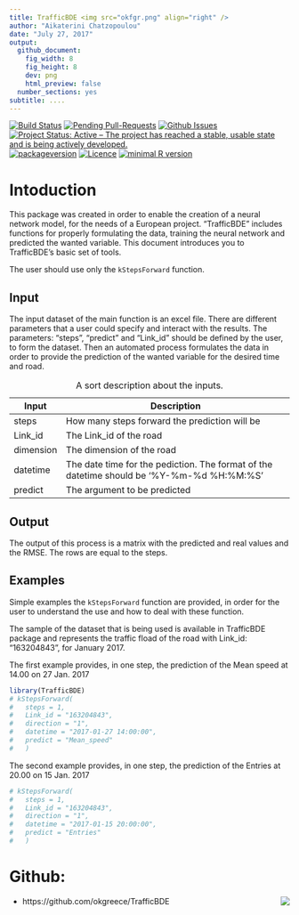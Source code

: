 ```yaml
---
title: TrafficBDE <img src="okfgr.png" align="right" />
author: "Aikaterini Chatzopoulou"
date: "July 27, 2017"
output:
  github_document:
    fig_width: 8
    fig_height: 8
    dev: png
    html_preview: false
  number_sections: yes
subtitle: ....
---
```


[![Build Status](https://travis-ci.org/okgreece/TrafficBDE.svg?branch=master)](https://travis-ci.org/okgreece/TrafficBDE)
[![Pending Pull-Requests](http://githubbadges.herokuapp.com/okgreece/TrafficBDE/pulls.svg)](https://github.com/okgreece/TrafficBDE/pulls)
[![Github Issues](http://githubbadges.herokuapp.com/okgreece/TrafficBDE/issues.svg)](https://github.com/okgreece/TrafficBDE/issues)
[![Project Status: Active – The project has reached a stable, usable state and is being actively developed.](http://www.repostatus.org/badges/latest/active.svg)](http://www.repostatus.org/#active)
[![packageversion](https://img.shields.io/badge/Package%20version-0.0.0.9000-orange.svg?style=flat-square)](commits/master)
[![Licence](https://img.shields.io/badge/licence-GPL--2-blue.svg)](https://www.gnu.org/licenses/old-licenses/gpl-2.0.html)
[![minimal R version](https://img.shields.io/badge/R%3E%3D-3.1-6666ff.svg)](https://cran.r-project.org/)

# Intoduction

This package was created in order to enable the creation of a neural network model, for the needs of a European project. “TrafficBDE” includes functions for properly formulating the data, training the neural network and predicted the wanted variable. This document introduces you to TrafficBDE's basic set of tools.

The user should use only the `kStepsForward` function.

## Input

The input dataset of the main function is an excel file. There are different parameters that a user could specify and interact with the results. The parameters: “steps”, “predict” and “Link_id” should be defined by the user, to form the dataset. Then an automated process formulates the data in order to provide the prediction of the wanted variable for the desired time and road.

+-------------+--------------------------------------------------------------------------------------------+
| Input       | Description                                                                                |
+=============+============================================================================================+
| steps       | How many steps forward the prediction will be                                              |
+-------------+--------------------------------------------------------------------------------------------+
| Link_id     | The Link_id of the road                                                                    |
+-------------+--------------------------------------------------------------------------------------------+
| dimension   | The dimension of the road                                                                  |
+-------------+--------------------------------------------------------------------------------------------+
| datetime    | The date time for the pediction. The format of the datetime should be '%Y-%m-%d %H:%M:%S'  |
+-------------+--------------------------------------------------------------------------------------------+
| predict     | The argument to be predicted                                                               |
+-------------+--------------------------------------------------------------------------------------------+

Table: A sort description about the inputs. 

## Output
The output of this process is a matrix with the predicted and real values and the RMSE. The rows are equal to the steps.

## Examples
Simple examples the `kStepsForward` function are provided, in order for the user to understand the use and how to deal with these function.

The sample of the dataset that is being used is available in TrafficBDE package and represents the traffic fload of the road with Link_id: "163204843", for January 2017.

The first example provides, in one step, the prediction of the Mean speed at 14.00 on 27 Jan. 2017

```r
library(TrafficBDE)
# kStepsForward(
#   steps = 1, 
#   Link_id = "163204843", 
#   direction = "1", 
#   datetime = "2017-01-27 14:00:00", 
#   predict = "Mean_speed"
#   )
```

The second example provides, in one step, the prediction of the Entries at 20.00 on 15 Jan. 2017

```r
# kStepsForward(
#   steps = 1, 
#   Link_id = "163204843", 
#   direction = "1", 
#   datetime = "2017-01-15 20:00:00", 
#   predict = "Entries"
#   )
```

# Github:

+ https://github.com/okgreece/TrafficBDE
<img src="okfgr.png" align="right" />